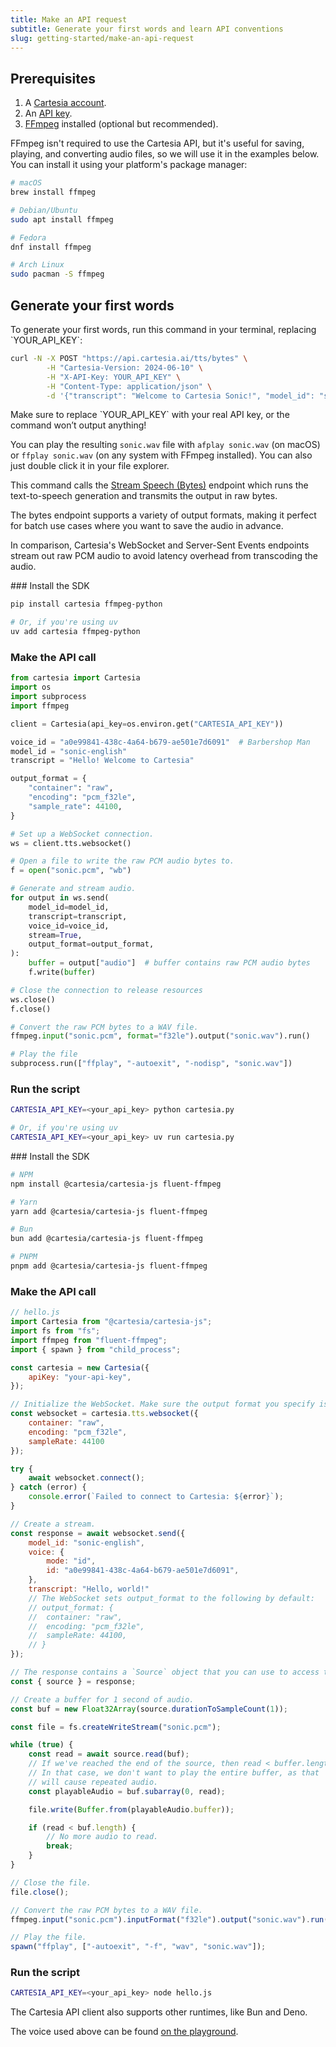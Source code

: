 ```yaml
---
title: Make an API request
subtitle: Generate your first words and learn API conventions
slug: getting-started/make-an-api-request
---
```


## Prerequisites

1. A [Cartesia account](https://play.cartesia.ai).
2. An [API key](https://play.cartesia.ai/keys).
3. [FFmpeg](https://ffmpeg.org/download.html) installed (optional but recommended).

FFmpeg isn't required to use the Cartesia API, but it's useful for saving, playing, and converting audio files, so we will use it in the examples below. You can install it using your platform's package manager:

```sh
# macOS
brew install ffmpeg

# Debian/Ubuntu
sudo apt install ffmpeg

# Fedora
dnf install ffmpeg

# Arch Linux
sudo pacman -S ffmpeg
```

## Generate your first words

<Tabs>

<Tab title="cURL">
To generate your first words, run this command in your terminal, replacing `YOUR_API_KEY`:

```bash
curl -N -X POST "https://api.cartesia.ai/tts/bytes" \
        -H "Cartesia-Version: 2024-06-10" \
        -H "X-API-Key: YOUR_API_KEY" \
        -H "Content-Type: application/json" \
        -d '{"transcript": "Welcome to Cartesia Sonic!", "model_id": "sonic-english", "voice": {"mode":"id", "id": "a0e99841-438c-4a64-b679-ae501e7d6091"}, "output_format":{"container":"wav", "encoding":"pcm_f32le", "sample_rate":44100}}'
```

<Warning>
Make sure to replace `YOUR_API_KEY` with your real API key, or the command won’t output anything!
</Warning>

You can play the resulting `sonic.wav` file with `afplay sonic.wav` (on macOS) or `ffplay sonic.wav` (on any system with FFmpeg installed). You can also just double click it in your file explorer.

This command calls the [Stream Speech (Bytes)](/reference/api-reference/endpoints/stream-speech-bytes) endpoint which runs the text-to-speech generation and transmits the output in raw bytes.

<Info>
The bytes endpoint supports a variety of output formats, making it perfect for batch use cases where you want to save the audio in advance.

In comparison, Cartesia's WebSocket and Server-Sent Events endpoints stream out raw PCM audio to avoid latency overhead from transcoding the audio.
</Info>

</Tab>

<Tab title="Python">
<Steps>
### Install the SDK

```sh
pip install cartesia ffmpeg-python

# Or, if you're using uv
uv add cartesia ffmpeg-python
```

### Make the API call

```python
from cartesia import Cartesia
import os
import subprocess
import ffmpeg

client = Cartesia(api_key=os.environ.get("CARTESIA_API_KEY"))

voice_id = "a0e99841-438c-4a64-b679-ae501e7d6091"  # Barbershop Man
model_id = "sonic-english"
transcript = "Hello! Welcome to Cartesia"

output_format = {
    "container": "raw",
    "encoding": "pcm_f32le",
    "sample_rate": 44100,
}

# Set up a WebSocket connection.
ws = client.tts.websocket()

# Open a file to write the raw PCM audio bytes to.
f = open("sonic.pcm", "wb")

# Generate and stream audio.
for output in ws.send(
    model_id=model_id,
    transcript=transcript,
    voice_id=voice_id,
    stream=True,
    output_format=output_format,
):
    buffer = output["audio"]  # buffer contains raw PCM audio bytes
    f.write(buffer)

# Close the connection to release resources
ws.close()
f.close()

# Convert the raw PCM bytes to a WAV file.
ffmpeg.input("sonic.pcm", format="f32le").output("sonic.wav").run()

# Play the file
subprocess.run(["ffplay", "-autoexit", "-nodisp", "sonic.wav"])
```

### Run the script

```sh
CARTESIA_API_KEY=<your_api_key> python cartesia.py

# Or, if you're using uv
CARTESIA_API_KEY=<your_api_key> uv run cartesia.py
```

</Steps>
</Tab>

<Tab title="JavaScript/TypeScript">

<Steps>
### Install the SDK

```sh
# NPM
npm install @cartesia/cartesia-js fluent-ffmpeg

# Yarn
yarn add @cartesia/cartesia-js fluent-ffmpeg

# Bun
bun add @cartesia/cartesia-js fluent-ffmpeg

# PNPM
pnpm add @cartesia/cartesia-js fluent-ffmpeg
```

### Make the API call

```js
// hello.js
import Cartesia from "@cartesia/cartesia-js";
import fs from "fs";
import ffmpeg from "fluent-ffmpeg";
import { spawn } from "child_process";

const cartesia = new Cartesia({
	apiKey: "your-api-key",
});

// Initialize the WebSocket. Make sure the output format you specify is supported.
const websocket = cartesia.tts.websocket({
	container: "raw",
	encoding: "pcm_f32le",
	sampleRate: 44100
});

try {
	await websocket.connect();
} catch (error) {
	console.error(`Failed to connect to Cartesia: ${error}`);
}

// Create a stream.
const response = await websocket.send({
	model_id: "sonic-english",
	voice: {
		mode: "id",
		id: "a0e99841-438c-4a64-b679-ae501e7d6091",
	},
	transcript: "Hello, world!"
	// The WebSocket sets output_format to the following by default:
	// output_format: {
	// 	container: "raw",
	// 	encoding: "pcm_f32le",
	// 	sampleRate: 44100,
	// }
});

// The response contains a `Source` object that you can use to access the raw PCM audio bytes.
const { source } = response;

// Create a buffer for 1 second of audio.
const buf = new Float32Array(source.durationToSampleCount(1));

const file = fs.createWriteStream("sonic.pcm");

while (true) {
	const read = await source.read(buf);
	// If we've reached the end of the source, then read < buffer.length.
	// In that case, we don't want to play the entire buffer, as that
	// will cause repeated audio.
	const playableAudio = buf.subarray(0, read);

	file.write(Buffer.from(playableAudio.buffer));

	if (read < buf.length) {
		// No more audio to read.
		break;
	}
}

// Close the file.
file.close();

// Convert the raw PCM bytes to a WAV file.
ffmpeg.input("sonic.pcm").inputFormat("f32le").output("sonic.wav").run();

// Play the file.
spawn("ffplay", ["-autoexit", "-f", "wav", "sonic.wav"]);
```

### Run the script

```sh
CARTESIA_API_KEY=<your_api_key> node hello.js
```

The Cartesia API client also supports other runtimes, like Bun and Deno.

</Steps>
</Tab>

</Tabs>


The voice used above can be found [on the playground](https://play.cartesia.ai/voices/a0e99841-438c-4a64-b679-ae501e7d6091).
